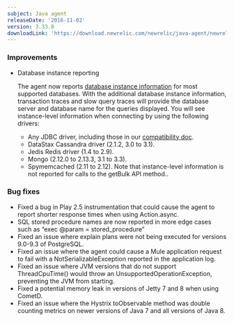 ```yaml
---
subject: Java agent
releaseDate: '2016-11-02'
version: 3.33.0
downloadLink: 'https://download.newrelic.com/newrelic/java-agent/newrelic-agent/3.33.0/'
---
```


### Improvements

* Database instance reporting

  The agent now reports [database instance information](https://docs.newrelic.com/docs/apm/applications-menu/features/analyze-database-instance-level-performance-issues) for most supported databases. With the additional database instance information, transaction traces and slow query traces will provide the database server and database name for the queries displayed. You will see instance-level information when connecting by using the following drivers:

  * Any JDBC driver, including those in our [compatibility doc](https://docs.newrelic.com/docs/agents/java-agent/getting-started/compatibility-requirements-java-agent).
  * DataStax Cassandra driver (2.1.2, 3.0 to 3.1).
  * Jedis Redis driver (1.4 to 2.9).
  * Mongo (2.12.0 to 2.13.3, 3.1 to 3.3).
  * Spymemcached (2.11 to 2.12). Note that instance-level information is not reported for calls to the getBulk API method..

### Bug fixes

* Fixed a bug in Play 2.5 instrumentation that could cause the agent to report shorter response times when using Action.async.
* SQL stored procedure names are now reported in more edge cases such as “exec @param = stored_procedure”
* Fixed an issue where explain plans were not being executed for versions 9.0-9.3 of PostgreSQL.
* Fixed an issue where the agent could cause a Mule application request to fail with a NotSerializableException reported in the application log.
* Fixed an issue where JVM versions that do not support ThreadCpuTime() would throw an UnsupportedOperationException, preventing the JVM from starting.
* Fixed a potential memory leak in versions of Jetty 7 and 8 when using CometD.
* Fixed an issue where the Hystrix toObservable method was double counting metrics on newer versions of Java 7 and all versions of Java 8.
